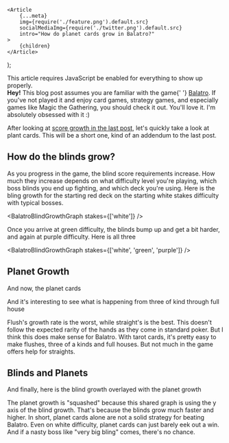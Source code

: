 
	<Article
		{...meta}
		img={require('./feature.png').default.src}
		socialMediaImg={require('./twitter.png').default.src}
		intro="How do planet cards grow in Balatro?"
	>
		{children}
	</Article>
);

<noscript>
	<div className="my-16 p-4 bg-red-100 text-red-900">
		This article requires JavaScript be enabled for everything to show up
		properly.
	</div>
</noscript>

<wisdom>
	<b>Hey!</b> This blog post assumes you are familiar with the game{' '}
	<a href="https://www.playbalatro.com/">Balatro</a>. If you've not played it
	and enjoy card games, strategy games, and especially games like Magic the
	Gathering, you should check it out. You'll love it. I'm absolutely obsessed
	with it :)
</wisdom>

After looking at [score growth in the last post](/blog/balatro-score-growth), let's quickly take a look at plant cards. This will be a short one, kind of an addendum to the last post.

## How do the blinds grow?

As you progress in the game, the blind score requirements increase. How much they increase depends on what difficulty level you're playing, which boss blinds you end up fighting, and which deck you're using. Here is the bling growth for the starting red deck on the starting white stakes difficulty with typical bosses.

<BalatroBlindGrowthGraph stakes={['white']} />

Once you arrive at green difficulty, the blinds bump up and get a bit harder, and again at purple difficulty. Here is all three

<BalatroBlindGrowthGraph stakes={['white', 'green', 'purple']} />

## Planet Growth

And now, the planet cards

<BalatroPlanetCardGrowthComparisonGraph />

And it's interesting to see what is happening from three of kind through full house

<BalatroPlanetCardGrowthComparisonGraph justFour />

Flush's growth rate is the worst, while straight's is the best. This doesn't follow the expected rarity of the hands as they come in standard poker. But I think this does make sense for Balatro. With tarot cards, it's pretty easy to make flushes, three of a kinds and full houses. But not much in the game offers help for straights.

## Blinds and Planets

And finally, here is the blind growth overlayed with the planet growth

<BalatroBlindAndPlanetGrowthGraph />

The planet growth is "squashed" because this shared graph is using the y axis of the blind growth. That's because the blinds grow much faster and higher. In short, planet cards alone are not a solid strategy for beating Balatro. Even on white difficulty, planet cards can just barely eek out a win. And if a nasty boss like "very big bling" comes, there's no chance.
